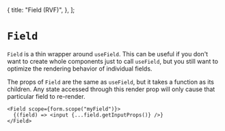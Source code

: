   {
    title: "Field (RVF)",
  },
];

# `Field`

`Field` is a thin wrapper around `useField`. This can be useful if you don't want to create whole components just to call `useField`,
but you still want to optimize the rendering behavior of individual fields.

The props of `Field` are the same as `useField`, but it takes a function as its children.
Any state accessed through this render prop will only cause that particular field to re-render.

```tsx
<Field scope={form.scope("myField")}>
  {(field) => <input {...field.getInputProps()} />}
</Field>
```
